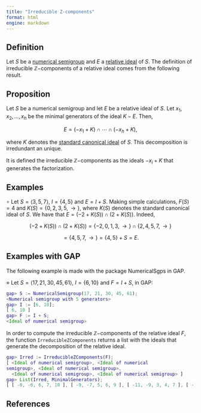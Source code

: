 ```yaml
---
title: "Irreducible Z-components"
format: html
engine: markdown
---
```


## Definition

Let $S$ be a [numerical semigroup](../Basic-concepts/Numerical-semigroup.qmd) and $E$ a [relative ideal](../Ideals-NS/Relative-ideal.qmd) of $S$. The definition of irreducible $\mathbb{Z}-$components of a relative ideal comes from the following result.

::: {.callout-note appearance="minimal"}
## Proposition

Let $S$ be a numerical semigroup and let $E$ be a relative ideal of $S$. Let $x_1, x_2, \ldots, x_h$ be the minimal generators of the ideal $K - E$. Then,

$$
E = (-x_1 + K) \cap \cdots \cap (-x_h + K), 
$$

where $K$ denotes the [standard canonical ideal](../Ideals-NS/Standard-canonical-ideal.qmd) of $S$. This decomposition is irredundant an unique.
:::

It is defined the irreducible $\mathbb{Z}-$components as the ideals $-x_i + K$ that generates the factorization.

## Examples

$\circ$ Let $S = \langle 3, 5, 7 \rangle$, $I = \{4, 5\}$ and $E = I + S$. Making simple calculations, $F(S) = 4$ and $K(S) = \{0, 2, 3, 5, \rightarrow \}$, where $K(S)$ denotes the standard canonical ideal of $S$. We have that $E = (-2 + K(S)) \cap (2 + K(S))$. Indeed,

$$
(-2 + K(S)) \cap (2 + K(S)) = \{-2, 0, 1, 3, \rightarrow \} \cap \{2, 4, 5, 7, \rightarrow\}
$$

$$
= \{4, 5, 7, \rightarrow \} = \{4, 5\} + S = E.
$$

## Examples with GAP

The following example is made with the package NumericalSgps in GAP.

$\diamond$ Let $S = \langle 17, 21, 30, 45, 61 \rangle$, $I = \{6, 10\}$ and $F = I + S$, in GAP:

``` gap
gap> S := NumericalSemigroup(17, 21, 30, 45, 61);
<Numerical semigroup with 5 generators>
gap> I := [6, 10];
[ 6, 10 ]
gap> F := I + S;
<Ideal of numerical semigroup>
```

In order to compute the irreducible $\mathbb{Z}-$components of the relative ideal $F$, the function `IrreducibleZComponents` returns a list with the ideals that generate the decomposition of the relative ideal.

``` gap
gap> Irred := IrreducibleZComponents(F);
[ <Ideal of numerical semigroup>, <Ideal of numerical 
semigroup>, <Ideal of numerical semigroup>,
  <Ideal of numerical semigroup>, <Ideal of numerical semigroup> ]
gap> List(Irred, MinimalGenerators);
[ [ -8, -6, 6, 7, 10 ], [ -9, -7, 5, 6, 9 ], [ -11, -9, 3, 4, 7 ], [ -13, -11, 1, 2, 5 ], [ -24, -22, -10, -9, -6 ] ]
```

## References
